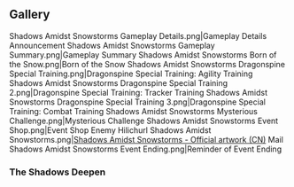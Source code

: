 {{EventTabs
|subpage1 = Born of the Snow
|subpage2 = Dragonspine Special Training
|subpage2name = Special Training
|subpage3 = Rise of the Fell Flower
|subpage3name = Fellflower Challenge
}}

==Gallery==
<gallery hideaddbutton="true" captionalign="center">
Shadows Amidst Snowstorms Gameplay Details.png|Gameplay Details Announcement
Shadows Amidst Snowstorms Gameplay Summary.png|Gameplay Summary
Shadows Amidst Snowstorms Born of the Snow.png|Born of the Snow
Shadows Amidst Snowstorms Dragonspine Special Training.png|Dragonspine Special Training: Agility Training
Shadows Amidst Snowstorms Dragonspine Special Training 2.png|Dragonspine Special Training: Tracker Training
Shadows Amidst Snowstorms Dragonspine Special Training 3.png|Dragonspine Special Training: Combat Training
Shadows Amidst Snowstorms Mysterious Challenge.png|Mysterious Challenge
Shadows Amidst Snowstorms Event Shop.png|Event Shop
Enemy Hilichurl Shadows Amidst Snowstorms.png|[https://bbs.mihoyo.com/ys/article/12656628 Shadows Amidst Snowstorms - Official artwork (CN)] <!-- 2021-12-03-->
Mail Shadows Amidst Snowstorms Event Ending.png|Reminder of Event Ending
</gallery>

===The Shadows Deepen===
{{Transclude|The Shadows Deepen|Gallery|main=1}}
